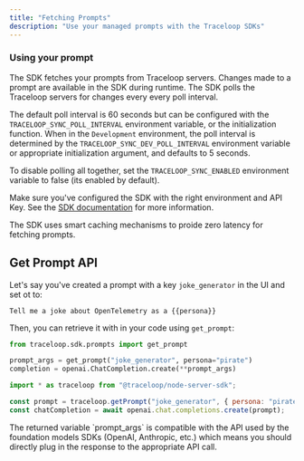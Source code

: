 ```yaml
---
title: "Fetching Prompts"
description: "Use your managed prompts with the Traceloop SDKs"
---
```


### Using your prompt

The SDK fetches your prompts from Traceloop servers. Changes made to a prompt are available in the SDK during runtime.
The SDK polls the Traceloop servers for changes every every poll interval.

The default poll interval is 60 seconds but can be configured with the `TRACELOOP_SYNC_POLL_INTERVAL` environment variable, or the initialization function.
When in the `Development` environment, the poll interval is determined by the `TRACELOOP_SYNC_DEV_POLL_INTERVAL` environment variable or appropriate initialization argument, and defaults to 5 seconds.

To disable polling all together, set the `TRACELOOP_SYNC_ENABLED` environment variable to false (its enabled by default).

Make sure you've configured the SDK with the right environment and API Key. See the [SDK documentation](/openllmetry/configuration#api-key) for more information.

<Tip>
  The SDK uses smart caching mechanisms to proide zero latency for fetching prompts.
</Tip>

## Get Prompt API

Let's say you've created a prompt with a key `joke_generator` in the UI and set ot to:

```
Tell me a joke about OpenTelemetry as a {{persona}}
```

Then, you can retrieve it with in your code using `get_prompt`:

<CodeGroup>

```python Python
from traceloop.sdk.prompts import get_prompt

prompt_args = get_prompt("joke_generator", persona="pirate")
completion = openai.ChatCompletion.create(**prompt_args)
```

```js Typescript / Javascript
import * as traceloop from "@traceloop/node-server-sdk";

const prompt = traceloop.getPrompt("joke_generator", { persona: "pirate" });
const chatCompletion = await openai.chat.completions.create(prompt);
```

</CodeGroup>

<Tip>
  The returned variable `prompt_args` is compatible with the API used by the
  foundation models SDKs (OpenAI, Anthropic, etc.) which means you should directly
  plug in the response to the appropriate API call.
</Tip>
